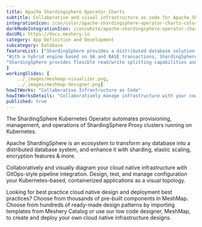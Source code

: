 ```yaml
---
title: Apache Shardingsphere Operator Charts  
subtitle: Collaborative and visual infrastructure as code for Apache Shardingsphere Operator Charts
integrationIcon: icon/color/apache-shardingsphere-operator-charts-color.svg
darkModeIntegrationIcon: icon/white/apache-shardingsphere-operator-charts-white.svg
docURL: https://docs.meshery.io
category: App Definition and Development
subcategory: Database
featureList: ["ShardingSphere provides a distributed database solution based on the underlying database, which can scale computing and storage horizontally.",
"With a hybrid engine based on XA and BASE transactions, ShardingSphere provides distributed transaction capabilities on top of standalone databases, enabling data security across underlying data sources.",
"ShardingSphere provides flexible read/write splitting capabilities and can achieve read access load balancing based on the understanding of SQL semantics and the ability to perceive the underlying database topology."
]
workingSlides: [
    ../_images/meshmap-visualizer.png,
    ../_images/meshmap-designer.png]
howItWorks: "Collaborative Infrastructure as Code"
howItWorksDetails: "Collaboratively manage infrastructure with your coworkers synchronously sharing the same designs."
published: true
---
```

<p>
    The ShardingSphere Kubernetes Operator automates provisioning, management, and operations of ShardingSphere Proxy clusters running on Kubernetes.
</p>
<p>Apache ShardingSphere is an ecosystem to transform any database into a distributed database system, and enhance it with sharding, elastic scaling, encryption features & more.</p>
<p>
    Collaboratively and visually diagram your cloud native infrastructure with GitOps-style pipeline integration. Design, test, and manage configuration your Kubernetes-based, containerized applications as a visual topology.
</p>
<p>
    Looking for best practice cloud native design and deployment best practices? Choose from thousands of pre-built components in MeshMap. Choose from hundreds of ready-made design patterns by importing templates from Meshery Catalog or use our low code designer, MeshMap, to create and deploy your own cloud native infrastructure designs.
</p>